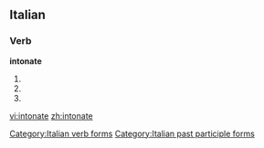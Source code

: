 ==Italian==

===Verb===
'''intonate'''

# {{form of|[[second-person|Second-person]] [[plural]] [[present tense]]|[[intonare#Italian|intonare]]|lang=Italian}}
# {{form of|Second-person plural [[imperative]]|intonare#Italian|intonare|lang=Italian}}
# {{form of|[[feminine|Feminine]] plural|[[intonato]]}}

[[Category:Italian verb forms]]
[[Category:Italian past participle forms]]

[[vi:intonate]]
[[zh:intonate]]